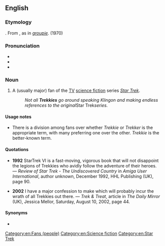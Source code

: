 ==English==

===Etymology===
{{suffix|en|Trek|ie}}.
From ''{{w|lang=en|Star Trek}}'', as in ''[[groupie]]''. (1970)

===Pronunciation===
* {{IPA|en|/ˈtɹɛki/}}
* {{audio|en|LL-Q1860 (eng)-Vealhurl-Trekkie.wav|Audio (Southern England)}}
* {{rhymes|en|ɛki|s=2}}

===Noun===
{{en-noun}}

# {{lb|en|fandom}} A (usually major) fan of the [[TV]] [[science fiction]] series ''[[Star Trek]]''.
#: ''Not all '''Trekkies''' go around speaking Klingon and making endless references to the original ''Star Trek'' series.''

====Usage notes====
* There is a division among fans over whether ''Trekkie'' or ''Trekker'' is the appropriate term, with many preferring one over the other. ''Trekkie'' is the better-known term.

====Quotations====
* '''1992''' StarTrek VI is a fast-moving, vigorous book that will not disappoint the legions of Trekkies who avidly follow the adventure of their heroes. &mdash; ''Review of Star Trek - The Undiscovered Country'' in ''Amiga User International'', author unknown, December 1992, HHL Publishing (UK), page 90.

* '''2002''' I have a major confession to make which will probably incur the wrath of all Trekkies out there. &mdash; ''Trek & Treat'', article in ''The Daily Mirror'' (UK), Jessica Mellor, Saturday, August 10, 2002, page 44.

====Synonyms====
* {{l|en|Trekker}}

[[Category:en:Fans (people)]]
[[Category:en:Science fiction]]
[[Category:en:Star Trek]]